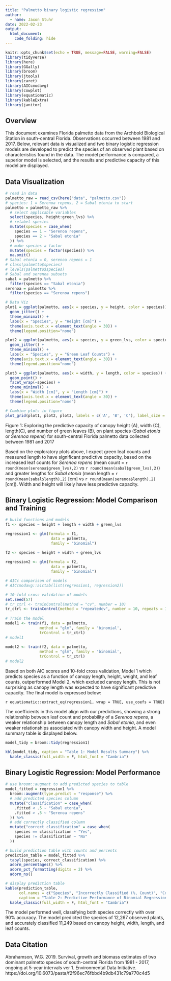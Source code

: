 ```yaml
---
title: "Palmetto binary logistic regression"
author:
  - name: Jaxon Stuhr
date: 2022-02-23
output:
  html_document:
    code_folding: hide
---
```



```r
knitr::opts_chunk$set(echo = TRUE, message=FALSE, warning=FALSE)
library(tidyverse)
library(here)
library(GGally)
library(broom)
library(jtools)
library(caret)
library(AICcmodavg)
library(cowplot)
library(equatiomatic)
library(kableExtra)
library(janitor)
```

## Overview

This document examines Florida palmetto data from the Archbold Biological Station in south-central Florida. Observations occurred between 1981 and 2017. Below, relevant data is visualized and two binary logistic regression models are developed to predict the species of an observed plant based on characteristics found in the data. The model performance is compared, a superior model is selected, and the results and predictive capacity of this model are displayed. 

## Data Visualization

```r
# read in data
palmetto_raw = read_csv(here("data", "palmetto.csv"))
# species: 1 = Serenoa repens, 2 = Sabal etonia to start
palmetto = palmetto_raw %>%
  # select applicable variables
  select(species, height:green_lvs) %>% 
  # relabel species
  mutate(species = case_when(
    species == 1 ~ "Serenoa repens",
    species == 2 ~ "Sabal etonia"
  )) %>% 
  # make species a factor
  mutate(species = factor(species)) %>% 
  na.omit()
# Sabal etonia = 0, serenoa repens = 1
# class(palmetto$species)
# levels(palmetto$species) 
# Sabal and serenoa subsets
sabal = palmetto %>% 
  filter(species == "Sabal etonia")  
serenoa = palmetto %>% 
  filter(species == "Serenoa repens") 
```

```r
# Data Viz
plot1 = ggplot(palmetto, aes(x = species, y = height, color = species)) +
  geom_jitter() +
  theme_minimal() + 
  labs(x = "Species", y = "Height [cm]") +
  theme(axis.text.x = element_text(angle = 30)) +
  theme(legend.position="none")

plot2 = ggplot(palmetto, aes(x = species, y = green_lvs, color = species)) +
  geom_jitter() +
  theme_minimal() + 
  labs(x = "Species", y = "Green Leaf Counts") +
  theme(axis.text.x = element_text(angle = 30)) +
  theme(legend.position="none")

plot3 = ggplot(palmetto, aes(x = width, y = length, color = species)) +
  geom_point() +
  facet_wrap(~species) +
  theme_minimal() + 
  labs(x = "Width [cm]", y = "Length [cm]") +
  theme(axis.text.x = element_text(angle = 30)) +
  theme(legend.position="none")

# Combine plots in figure
plot_grid(plot1, plot2, plot3, labels = c('A', 'B', 'C'), label_size = 12)
```

Figure 1: Exploring the predictive capacity of canopy height (A), width (C), length(C), and number of green leaves (B), on plant species (*Sabal etonia* or *Serenoa repens*) for south-central Florida palmetto data collected between 1981 and 2017

Based on the exploratory plots above, I expect green leaf counts and measured length to have significant predictive capacity, based on the increased leaf counts for *Serenoa repens* (mean count = `r round(mean(serenoa$green_lvs),2)` vs `r round(mean(sabal$green_lvs),2)`) and greater lengths for *Sabal etonia* (mean length = `r round(mean(sabal$length),2)` [cm] vs `r round(mean(serenoa$length),2)` [cm]).  Width and height will likely have less predictive capacity.

## Binary Logistic Regression: Model Comparison and Training

```r
# build functions and models
f1 <- species ~ height + length + width + green_lvs

regression1 <- glm(formula = f1,
                    data = palmetto,
                    family = "binomial")

f2 <- species ~ height + width + green_lvs
 
regression2 <- glm(formula = f2,
                    data = palmetto,
                    family = "binomial")
```

```r
# AICc comparison of models
# AICcmodavg::aictab(list(regression1, regression2))
```

```r
# 10-fold cross validation of models
set.seed(57) 
# tr_ctrl <- trainControl(method = "cv", number = 10)
tr_ctrl <- trainControl(method = "repeatedcv", number = 10, repeats = 10)
 
# Train the model
model1 <- train(f1, data = palmetto, 
               method = "glm", family = 'binomial',
               trControl = tr_ctrl)
# model1
 
model2 <- train(f2, data = palmetto, 
               method = "glm", family = 'binomial',
               trControl = tr_ctrl)
# model2
```

Based on both AIC scores and 10-fold cross validation, Model 1 which predicts species as a function of canopy length, height, weight, and leaf counts, outperformed Model 2, which excluded canopy length. This is not surprising as canopy length was expected to have significant predictive capacity. The final model is expressed below: 

`r equatiomatic::extract_eq(regression1, wrap = TRUE, use_coefs = TRUE)`

The coefficients in this model align with our predictions, showing a strong relationship between leaf count and probability of a *Serenoa repens*, a weaker relationship between canopy length and *Sabal etonia*, and even weaker relationships associated with canopy width and height. A model summary table is displayed below. 

```r
model_tidy = broom::tidy(regression1)

kbl(model_tidy, caption = "Table 1: Model Results Summary") %>%
  kable_classic(full_width = F, html_font = "Cambria")
```

## Binary Logistic Regression: Model Performance

```r
# use broom::augment to add predicted species to table
model_fitted = regression1 %>%
  broom::augment(type.predict = "response") %>% 
  # add predicted species column
  mutate("classification" = case_when(
    .fitted < .5 ~ "Sabal etonia", 
    .fitted > .5 ~ "Serenoa repens" 
  )) %>% 
  # add correctly classified column
  mutate("correct_classification" = case_when(
    species == classification ~ "Yes", 
    species != classification ~ "No"
  ))
```

```r
# build prediction table with counts and percents
prediction_table = model_fitted %>% 
  tabyl(species, correct_classification) %>% 
  adorn_percentages() %>% 
  adorn_pct_formatting(digits = 2) %>% 
  adorn_ns()

# display prediction table 
kable(prediction_table, 
      col.names = c("Species", "Incorrectly Classified (%, Count)", "Correctly Classified (%, Count)"),
      caption = "Table 2: Predictive Performance of Binomial Regression Model, Classification Accurace by Species") %>%
  kable_classic(full_width = F, html_font = "Cambria")
```

The model performed well, classifying both species correctly with over 90% accuracy. The model predicted the species of 12,267 observed plants, and accurately classified 11,249 based on canopy height, width, length, and leaf counts.

## Data Citation

Abrahamson, W.G. 2019. Survival, growth and biomass estimates of two dominant palmetto species of south-central Florida from 1981 - 2017, ongoing at 5-year intervals ver 1. Environmental Data Initiative. https://doi.org/10.6073/pasta/f2f96ec76fbbd4b9db431c79a770c4d5


